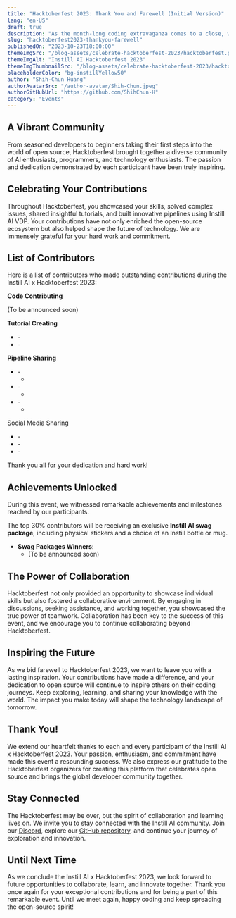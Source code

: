 ```yaml
---
title: "Hacktoberfest 2023: Thank You and Farewell (Initial Version)"
lang: "en-US"
draft: true
description: "As the month-long coding extravaganza comes to a close, we want to express our heartfelt gratitude to all participants of the Instill AI x Hacktoberfest 2023! It has been an incredible journey of collaboration, learning, and community spirit. Let's take a moment to reflect on the amazing accomplishments and recognize the outstanding contributions made during this event."
slug: "hacktoberfest2023-thankyou-farewell"
publishedOn: "2023-10-23T18:00:00"
themeImgSrc: "/blog-assets/celebrate-hacktoberfest-2023/hacktoberfest.png"
themeImgAlt: "Instill AI Hacktoberfest 2023"
themeImgThumbnailSrc: "/blog-assets/celebrate-hacktoberfest-2023/hacktoberfest-thumbnail.png"
placeholderColor: "bg-instillYellow50"
author: "Shih-Chun Huang"
authorAvatarSrc: "/author-avatar/Shih-Chun.jpeg"
authorGitHubUrl: "https://github.com/ShihChun-H"
category: "Events"
---
```



## A Vibrant Community

From seasoned developers to beginners taking their first steps into the world of open source, Hacktoberfest brought together a diverse community of AI enthusiasts, programmers, and technology enthusiasts. The passion and dedication demonstrated by each participant have been truly inspiring.

## Celebrating Your Contributions

Throughout Hacktoberfest, you showcased your skills, solved complex issues, shared insightful tutorials, and built innovative pipelines using Instill AI VDP. Your contributions have not only enriched the open-source ecosystem but also helped shape the future of technology. We are immensely grateful for your hard work and commitment.

## List of Contributors

Here is a list of contributors who made outstanding contributions during the Instill AI x Hacktoberfest 2023:

**Code Contributing**

(To be announced soon)

**Tutorial Creating**

- **<Your name>** - <Link you share>
- **<Your name>** - <Link you share>

**Pipeline Sharing**

- **<Your name>** - <Link you share>
    - <Short description of the pipeline>
- **<Your name>** - <Link you share>
    - <Short description of the pipeline>
- **<Your name>** - <Link you share>
    - <Short description of the pipeline>

Social Media Sharing

- **<Your name>** - <Link you share>
- **<Your name>** - <Link you share>
- **<Your name>** - <Link you share>

Thank you all for your dedication and hard work!

## Achievements Unlocked

During this event, we witnessed remarkable achievements and milestones reached by our participants. 

The top 30% contributors will be receiving an exclusive **Instill AI swag package**, including physical stickers and a choice of an Instill bottle or mug.

- **Swag Packages Winners**:
    - (To be announced soon)

## The Power of Collaboration

Hacktoberfest not only provided an opportunity to showcase individual skills but also fostered a collaborative environment. By engaging in discussions, seeking assistance, and working together, you showcased the true power of teamwork. Collaboration has been key to the success of this event, and we encourage you to continue collaborating beyond Hacktoberfest.

## Inspiring the Future

As we bid farewell to Hacktoberfest 2023, we want to leave you with a lasting inspiration. Your contributions have made a difference, and your dedication to open source will continue to inspire others on their coding journeys. Keep exploring, learning, and sharing your knowledge with the world. The impact you make today will shape the technology landscape of tomorrow.

## Thank You!

We extend our heartfelt thanks to each and every participant of the Instill AI x Hacktoberfest 2023. Your passion, enthusiasm, and commitment have made this event a resounding success. We also express our gratitude to the Hacktoberfest organizers for creating this platform that celebrates open source and brings the global developer community together.

## Stay Connected

The Hacktoberfest may be over, but the spirit of collaboration and learning lives on. We invite you to stay connected with the Instill AI community. Join our [Discord](https://discord.gg/sevxWsqpGh), explore our [GitHub repository](https://github.com/instill-ai), and continue your journey of exploration and innovation.

## Until Next Time

As we conclude the Instill AI x Hacktoberfest 2023, we look forward to future opportunities to collaborate, learn, and innovate together. Thank you once again for your exceptional contributions and for being a part of this remarkable event. Until we meet again, happy coding and keep spreading the open-source spirit!